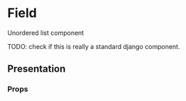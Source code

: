 

<Meta of={RadioListStories} />

# Field

Unordered list component

TODO: check if this is really a standard django component.

## Presentation

<Canvas of={RadioListStories.Default} />

### Props

<ArgTypes of={RadioList} />
